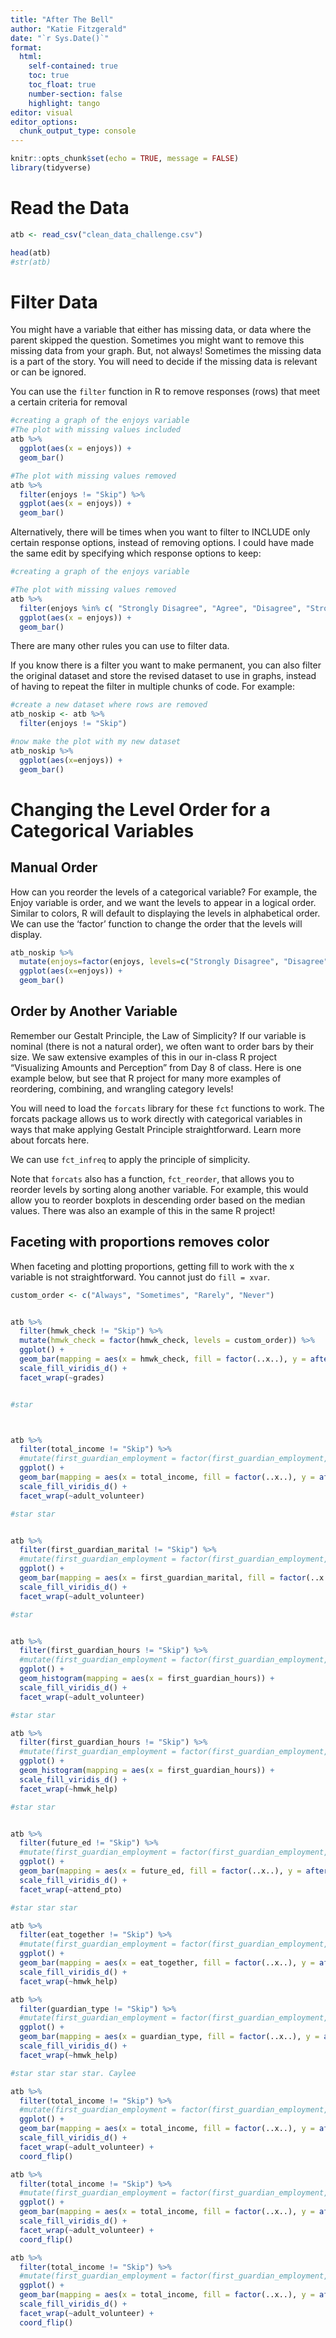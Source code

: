 ```yaml
---
title: "After The Bell"
author: "Katie Fitzgerald"
date: "`r Sys.Date()`"
format: 
  html:
    self-contained: true
    toc: true
    toc_float: true
    number-section: false
    highlight: tango
editor: visual
editor_options: 
  chunk_output_type: console
---
```


```r
knitr::opts_chunk$set(echo = TRUE, message = FALSE)
library(tidyverse)
```

# Read the Data

```r
atb <- read_csv("clean_data_challenge.csv")

head(atb)
#str(atb)
```

# Filter Data

You might have a variable that either has missing data, or data where the parent skipped the question. Sometimes you might want to remove this missing data from your graph. But, not always! Sometimes the missing data is a part of the story. You will need to decide if the missing data is relevant or can be ignored.

You can use the `filter` function in R to remove responses (rows) that meet a certain criteria for removal

```r

#creating a graph of the enjoys variable
#The plot with missing values included
atb %>%
  ggplot(aes(x = enjoys)) +
  geom_bar()

#The plot with missing values removed
atb %>%
  filter(enjoys != "Skip") %>%
  ggplot(aes(x = enjoys)) +
  geom_bar()
```

Alternatively, there will be times when you want to filter to INCLUDE only certain response options, instead of removing options. I could have made the same edit by specifying which response options to keep:

```r

#creating a graph of the enjoys variable

#The plot with missing values removed
atb %>%
  filter(enjoys %in% c( "Strongly Disagree", "Agree", "Disagree", "Strongly Agree")) %>% #the order I list the levels does not matter
  ggplot(aes(x = enjoys)) +
  geom_bar()

```

There are many other rules you can use to filter data.

If you know there is a filter you want to make permanent, you can also filter the original dataset and store the revised dataset to use in graphs, instead of having to repeat the filter in multiple chunks of code. For example:

```r
#create a new dataset where rows are removed 
atb_noskip <- atb %>%
  filter(enjoys != "Skip")

#now make the plot with my new dataset
atb_noskip %>%
  ggplot(aes(x=enjoys)) +
  geom_bar()
```

# Changing the Level Order for a Categorical Variables

## Manual Order

How can you reorder the levels of a categorical variable? For example, the Enjoy variable is order, and we want the levels to appear in a logical order. Similar to colors, R will default to displaying the levels in alphabetical order. We can use the 'factor' function to change the order that the levels will display.

```r

atb_noskip %>%
  mutate(enjoys=factor(enjoys, levels=c("Strongly Disagree", "Disagree", "Agree", "Strongly Agree"))) %>%
  ggplot(aes(x=enjoys)) +
  geom_bar()

```

## Order by Another Variable

Remember our Gestalt Principle, the Law of Simplicity? If our variable is nominal (there is not a natural order), we often want to order bars by their size. We saw extensive examples of this in our in-class R project “Visualizing Amounts and Perception” from Day 8 of class. Here is one example below, but see that R project for many more examples of reordering, combining, and wrangling category levels!

You will need to load the `forcats` library for these `fct` functions to work. The forcats package allows us to work directly with categorical variables in ways that make applying Gestalt Principle straightforward. Learn more about forcats here.

We can use `fct_infreq` to apply the principle of simplicity.

Note that `forcats` also has a function, `fct_reorder`, that allows you to reorder levels by sorting along another variable. For example, this would allow you to reorder boxplots in descending order based on the median values. There was also an example of this in the same R project!

## Faceting with proportions removes color

When faceting and plotting proportions, getting fill to work with the x variable is not straightforward. You cannot just do `fill = xvar`.

```r
custom_order <- c("Always", "Sometimes", "Rarely", "Never")


atb %>%
  filter(hmwk_check != "Skip") %>%
  mutate(hmwk_check = factor(hmwk_check, levels = custom_order)) %>%
  ggplot() +
  geom_bar(mapping = aes(x = hmwk_check, fill = factor(..x..), y = after_stat(prop), group=1)) +
  scale_fill_viridis_d() +
  facet_wrap(~grades)
```


```r
```

```r
#star



atb %>%
  filter(total_income != "Skip") %>%
  #mutate(first_guardian_employment = factor(first_guardian_employment, levels = custom_order)) %>%
  ggplot() +
  geom_bar(mapping = aes(x = total_income, fill = factor(..x..), y = after_stat(prop), group=1)) +
  scale_fill_viridis_d() +
  facet_wrap(~adult_volunteer)
```



```r
#star star


atb %>%
  filter(first_guardian_marital != "Skip") %>%
  #mutate(first_guardian_employment = factor(first_guardian_employment, levels = custom_order)) %>%
  ggplot() +
  geom_bar(mapping = aes(x = first_guardian_marital, fill = factor(..x..), y = after_stat(prop), group=1)) +
  scale_fill_viridis_d() +
  facet_wrap(~adult_volunteer)
```


```r

#star


atb %>%
  filter(first_guardian_hours != "Skip") %>%
  #mutate(first_guardian_employment = factor(first_guardian_employment, levels = custom_order)) %>%
  ggplot() +
  geom_histogram(mapping = aes(x = first_guardian_hours)) +
  scale_fill_viridis_d() +
  facet_wrap(~adult_volunteer)


```

```r

#star star

atb %>%
  filter(first_guardian_hours != "Skip") %>%
  #mutate(first_guardian_employment = factor(first_guardian_employment, levels = custom_order)) %>%
  ggplot() +
  geom_histogram(mapping = aes(x = first_guardian_hours)) +
  scale_fill_viridis_d() +
  facet_wrap(~hmwk_help)
```


```r
#star star


atb %>%
  filter(future_ed != "Skip") %>%
  #mutate(first_guardian_employment = factor(first_guardian_employment, levels = custom_order)) %>%
  ggplot() +
  geom_bar(mapping = aes(x = future_ed, fill = factor(..x..), y = after_stat(prop), group=1)) +
  scale_fill_viridis_d() +
  facet_wrap(~attend_pto)
```

```r
#star star star

atb %>%
  filter(eat_together != "Skip") %>%
  #mutate(first_guardian_employment = factor(first_guardian_employment, levels = custom_order)) %>%
  ggplot() +
  geom_bar(mapping = aes(x = eat_together, fill = factor(..x..), y = after_stat(prop), group=1)) +
  scale_fill_viridis_d() +
  facet_wrap(~hmwk_help)
```

```r
atb %>%
  filter(guardian_type != "Skip") %>%
  #mutate(first_guardian_employment = factor(first_guardian_employment, levels = custom_order)) %>%
  ggplot() +
  geom_bar(mapping = aes(x = guardian_type, fill = factor(..x..), y = after_stat(prop), group=1)) +
  scale_fill_viridis_d() +
  facet_wrap(~hmwk_help)

```

```r
#star star star star. Caylee

atb %>%
  filter(total_income != "Skip") %>%
  #mutate(first_guardian_employment = factor(first_guardian_employment, levels = custom_order)) %>%
  ggplot() +
  geom_bar(mapping = aes(x = total_income, fill = factor(..x..), y = after_stat(prop), group=1)) +
  scale_fill_viridis_d() +
  facet_wrap(~adult_volunteer) +
  coord_flip()
```


```r
atb %>%
  filter(total_income != "Skip") %>%
  #mutate(first_guardian_employment = factor(first_guardian_employment, levels = custom_order)) %>%
  ggplot() +
  geom_bar(mapping = aes(x = total_income, fill = factor(..x..), y = after_stat(prop), group=1)) +
  scale_fill_viridis_d() +
  facet_wrap(~adult_volunteer) +
  coord_flip()
```


```r
atb %>%
  filter(total_income != "Skip") %>%
  #mutate(first_guardian_employment = factor(first_guardian_employment, levels = custom_order)) %>%
  ggplot() +
  geom_bar(mapping = aes(x = total_income, fill = factor(..x..), y = after_stat(prop), group=1)) +
  scale_fill_viridis_d() +
  facet_wrap(~adult_volunteer) +
  coord_flip()
```


